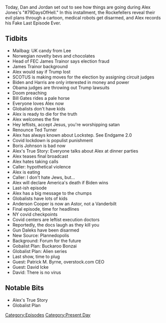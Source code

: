 {{DEFAULTSORT:
    #_EPISODE_0506:November 22-24, 2020
}}{{Episode
    | title             = November 22-24, 2020
    | caption           = Listen to this episode on [https://knowledgefight.libsyn.com/506-november-22-24-2020 Libsyn] [https://open.spotify.com/episode/5VanoaSV24cgWsk5xjPoGs Spotify], Read the [[Transcript/506: November 22-24, 2020|Unofficial Transcript]], View discussion on [https://reddit.com/k1y931 Reddit]
    | episodeNumber     = 506
    | length            = 01:54:26
    | airDate           = November 26, 2020
    | coverageStartDate = November 22, 2020
    | coverageEndDate   = November 24, 2020
    | episodeType       = [[:Category:Present Day|Present Day]]
    | appearance        = [[James Trainor]], [[Bill Gates]], [[Joe Biden]], [[Kamala Harris]], [[Ted Turner]], [[Boris Johnson]], [[Patrick M Byrne]], [[David Icke]]
    | oocDrop           = Not a smurf, a serf; You get 5 Hitler mustaches
    | previousEpisode   = [[505: November 18, 2020]]
    | nextEpisode       = [[507: Jordan Doesn't Know About Walk-Ins]]
}}

{{Stub}}

Today, Dan and Jordan set out to see how things are going during Alex Jones's "#79DaysOfHell." In this installment, the Rockefellers reveal their evil plans through a cartoon, medical robots get disarmed, and Alex records his Fake Last Episode Ever.

==Tidbits==

*Mailbag: UK candy from Lee
*Norwegian novelty bevs and chocolates
*Head of FEC James Trainor says election fraud
*James Trainor background
*Alex would say if Trump lost
*SCOTUS is making moves for the election by assigning circuit judges
*Biden and Harris are only interested in money and power
*Obama judges are throwing out Trump lawsuits
*Doom preaching
*Bill Gates rides a pale horse
*Everyone loves Alex now
*Globalists don't have kids
*Alex is ready to die for the truth
*Alex welcomes the fire
*Hey leftists, accept Jesus, you're worshipping satan
*Renounce Ted Turner
*Alex has always known about Lockstep. See Endgame 2.0
*Covid lockdown is populist punishment
*Boris Johnson is bad now
*Alex's True Story: Everyone talks about Alex at dinner parties
*Alex teases final broadcast
*Alex hates taking calls
*Caller: hypothetical violence
*Alex is eating
*Caller: I don't hate Jews, but...
*Alex will declare America's death if Biden wins
*Last-ish episode
*Alex has a big message to the chumps
*Globalists have lots of kids
*Anderson Cooper is now an Astor, not a Vanderbilt
*Final episode, time for headlines
*NY covid checkpoints
*Covid centers are leftist execution doctors
*Reportedly, the docs laugh as they kill you
*Gun Daleks have been disarmed
*New Source: Plannedopolis
*Background: Forum for the future
*Gobalist Plan: Buckaroo Bonzai
*Globalist Plan: Alien series
*Last show, time to plug
*Guest: Patrick M. Byrne, overstock.com CEO
*Guest: David Icke
*David: There is no virus

==Notable Bits==

*Alex's True Story
*Globalist Plan

[[Category:Episodes]]
[[Category:Present Day]]
